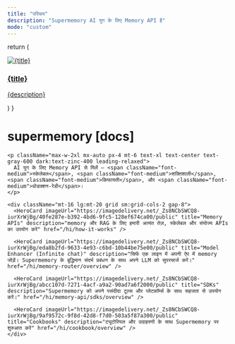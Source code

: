 ```yaml
---
title: "परिचय"
description: "Supermemory AI युग के लिए Memory API है"
mode: "custom"
---
```


  return (
    <a className="group flex flex-col h-full rounded-lg overflow-hidden hover:shadow-lg transition-all duration-300 border border-gray-100 dark:border-zinc-800 hover:border-gray-200 dark:hover:border-zinc-700" href={href}>
      <div className="overflow-hidden">
        <img
          src={imageUrl}
          className="w-full h-48 object-cover transform group-hover:scale-105 transition-all duration-500"
          alt={title}
        />
      </div>
      <div className="p-6">
        <h3 className="text-xl font-semibold text-gray-900 dark:text-zinc-50">{title}</h3>
        <p className="mt-3 text-gray-600 dark:text-zinc-400">{description}</p>
      </div>
    </a>
  )
}

<div className="relative pb-12">
  <div className="px-4 py-16 lg:py-32 max-w-4xl mx-auto">
    <h1 className="text-5xl font-bold text-center text-gray-900 dark:text-zinc-50 tracking-tight">
      supermemory <span className="text-primary font-medium">[docs]</span>
    </h1>

    <p className="max-w-2xl mx-auto px-4 mt-6 text-xl text-center text-gray-600 dark:text-zinc-400 leading-relaxed">
      AI युग के लिए Memory API से मिलें — <span className="font-medium">स्केलेबल</span>, <span className="font-medium">शक्तिशाली</span>, <span className="font-medium">किफायती</span>, और <span className="font-medium">प्रोडक्शन‑रेडी</span>।
    </p>

    <div className="mt-16 lg:mt-20 grid sm:grid-cols-2 gap-8">
      <HeroCard imageUrl="https://imagedelivery.net/_Zs8NCbSWCQ8-iurXrWjBg/40fe287e-b392-4bd6-9fc5-128ef674ca00/public" title="Memory APIs" description="memory और RAG के लिए हमारी अत्यंत तेज़, स्केलेबल और संयोज्य APIs का उपयोग करें" href="/hi/how-it-works" />

      <HeroCard imageUrl="https://imagedelivery.net/_Zs8NCbSWCQ8-iurXrWjBg/eda8b2fd-9633-4e93-c6bd-10b44be75e00/public" title="Model Enhancer (Infinite chat)" description="सिर्फ एक लाइन में अपनी ऐप में memory जोड़ें। Supermemory के बुद्धिमान संदर्भ प्रबंधन के साथ अपने LLM को सुपरचार्ज करें।" href="/hi/memory-router/overview" />

      <HeroCard imageUrl="https://imagedelivery.net/_Zs8NCbSWCQ8-iurXrWjBg/abcc107d-7271-4acf-a9a2-90ad7a6f2000/public" title="SDKs" description="Supermemory को अपने पसंदीदा टूल्स और प्लेटफ़ॉर्म्स के साथ सहजता से उपयोग करें।" href="/hi/memory-api/sdks/overview" />

      <HeroCard imageUrl="https://imagedelivery.net/_Zs8NCbSWCQ8-iurXrWjBg/9af9572c-9f8d-42d8-f7d0-503a5f87a300/public" title="Cookbooks" description="ट्यूटोरियल और उदाहरणों के साथ Supermemory पर शुरुआत करें" href="/hi/cookbook/overview" />
    </div>
  </div>
</div>
